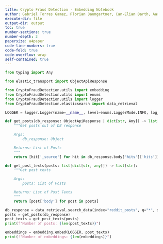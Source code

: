 ```yaml
---
title: Crypto Fraud Detection - Embedding Notebook
author: Gabriel Torres Gamez, Florian Baumgartner, Can-Elian Barth, Aaron Brülisauer
execute-dir: file
output-dir: output
toc: true
number-sections: true
number-depth: 2
papersize: a4paper
code-line-numbers: true
code-fold: true
code-overflow: wrap
self-contained: true
---
```


```python
from typing import Any

from elastic_transport import ObjectApiResponse

from CryptoFraudDetection.utils import embedding
from CryptoFraudDetection.utils import enums
from CryptoFraudDetection.utils import logger
from CryptoFraudDetection.elasticsearch import data_retrieval

LOGGER = logger.Logger(name=__name__, level=enums.LoggerMode.INFO, log_dir="../logs")
```

```python
def get_posts(db_response: ObjectApiResponse | dict[str, Any]) -> list[dict[str, any]]:
    """Get posts out of DB response

    Args:
        db_response: Object

    Returns: List of Posts
    """
    return [hit['_source'] for hit in db_response.body['hits']['hits']]

def get_post_texts(posts: list[dict[str, any]]) -> list[str]:
    """Get post texts

    Args:
        posts: List of Posts

    Returns: List of Post Texts
    """
    return [post['body'] for post in posts]
```

```python
db_response = data_retrieval.search_data(index="reddit_posts", q="*", size=1_000)
posts = get_posts(db_response)
post_texts = get_post_texts(posts)
print(f"Number of posts: {len(post_texts)}")
```

```python
embeddings = embedding.embed(LOGGER, post_texts)
print(f"Number of embeddings: {len(embeddings)}")
```

